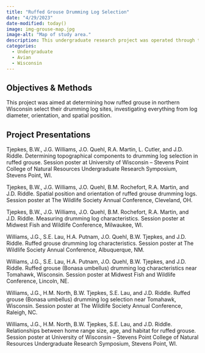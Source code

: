 ```yaml
---
title: "Ruffed Grouse Drumming Log Selection"
date: "4/29/2023"
date-modified: today()
image: img-grouse-map.jpg
image-alt: "Map of study area."
description: This undergraduate research project was operated through the UWSP Student Chapter of The Wildlife Society with the objective of better understanding how ruffed grouse (*Bonasa umbellus*) selected for their drumming log sites in the mixed-boreal forests of Wisconsin.
categories:
  - Undergraduate
  - Avian
  - Wisconsin
---
```


## Objectives & Methods

This project was aimed at determining how ruffed grouse in northern Wisconsin select their drumming log sites, investigating everything from log diameter, orientation, and spatial position.

## Project Presentations

Tjepkes, B.W., J.G. Williams, J.O. Quehl, R.A. Martin, L. Cutler, and J.D. Riddle. Determining topographical components to drumming log selection in ruffed grouse. Session poster at University of Wisconsin – Stevens Point College of Natural Resources Undergraduate Research Symposium, Stevens Point, WI.

Tjepkes, B.W., J.G. Williams, J.O. Quehl, B.M. Rochefort, R.A. Martin, and J.D. Riddle. Spatial position and orientation of ruffed grouse drumming logs. Session poster at The Wildlife Society Annual Conference, Cleveland, OH.

Tjepkes, B.W., J.G. Williams, J.O. Quehl, B.M. Rochefort, R.A. Martin, and J.D. Riddle. Measuring drumming log characteristics. Session poster at Midwest Fish and Wildlife Conference, Milwaukee, WI.

Williams, J.G., S.E. Lau, H.A. Putnam, J.O. Quehl, B.W. Tjepkes, and J.D. Riddle. Ruffed grouse drumming log characteristics. Session poster at The Wildlife Society Annual Conference, Albuquerque, NM.

Williams, J.G., S.E. Lau, H.A. Putnam, J.O. Quehl, B.W. Tjepkes, and J.D. Riddle. Ruffed grouse (Bonasa umbellus) drumming log characteristics near Tomahawk, Wisconsin. Session poster at Midwest Fish and Wildlife Conference, Lincoln, NE.

Williams, J.G., H.M. North, B.W. Tjepkes, S.E. Lau, and J.D. Riddle. Ruffed grouse (Bonasa umbellus) drumming log selection near Tomahawk, Wisconsin. Session poster at The Wildlife Society Annual Conference, Raleigh, NC.

Williams, J.G., H.M. North, B.W. Tjepkes, S.E. Lau, and J.D. Riddle. Relationships between home range size, age, and habitat for ruffed grouse. Session poster at University of Wisconsin – Stevens Point College of Natural Resources Undergraduate Research Symposium, Stevens Point, WI.
